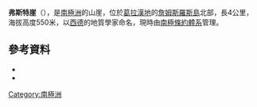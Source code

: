 {{coord|64|1|S|57|33|W|source:GNIS|display=title}}

'''弗斯特崖'''（{{lang-en|Förster Cliffs}}），是[[南極洲|南極洲]]的山崖，位於[[葛拉漢地|葛拉漢地]]的[[詹姆斯羅斯島|詹姆斯羅斯島]]北部，長4公里，海拔高度550米，以[[西德|西德]]的地質學家命名，現時由[[南極條約體系|南極條約體系]]管理。

==參考資料==
*{{cite gnis | type = antarid | id = 5150| name = Förster Cliffs | accessdate = 2012-04-02}}
*{{usgs-gazetteer|id=5150|name=Förster Cliffs}}

{{DEFAULTSORT:Förster Cliffs}}
[[Category:南極洲|Category:南極洲]]


{{JamesRossIsland-geo-stub}}
